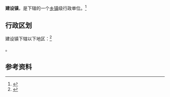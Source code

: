 {{中国乡级行政区|21/09/21/107/000}}

'''建设镇'''，是{{PRC admin/fullname|21/09/21/107/000|3}}下辖的一个[[乡镇|乡镇]]级行政单位。<ref>{{PRC admin/ref sgc|{{PRC admin/parent|21/09/21/107/000}}}}</ref>

== 行政区划 ==

建设镇下辖以下地区：<ref>{{PRC admin/ref sgc|21/09/21/107/000}}</ref>

{{PRC admin/children|21/09/21/107/000}}。

== 参考资料 ==

{{reflist}}

{{行政区划小作品}}
{{PRC admin/navcat|21/09/21/107/000}}